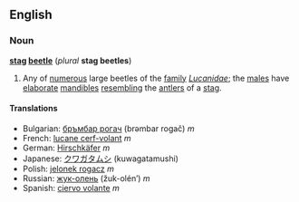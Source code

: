 ==English==
===Noun===
'''[[stag]] [[beetle]]''' (''plural'' '''stag beetles''')
{{wikipediapar|Stag Beetle}}
#Any of [[numerous]] large beetles of the [[family]] ''[[Lucanidae]]''; the [[male]]s have [[elaborate]] [[mandible]]s [[resemble|resembling]] the [[antler]]s of a [[stag]].

====Translations====
*Bulgarian: [[бръмбар рогач]] (brəmbar rogač) ''m''
*French: [[lucane cerf-volant]] ''m''
*German: [[Hirschkäfer]] ''m''
*Japanese: [[クワガタムシ]] (kuwagatamushi)
*Polish: [[jelonek rogacz]] ''m''
*Russian: [[жук-олень]] (žuk-olén’) ''m''
*Spanish: [[ciervo volante]] ''m''
